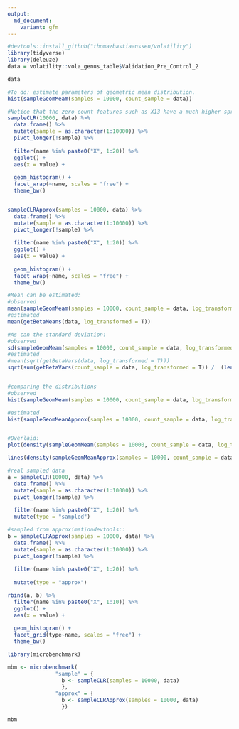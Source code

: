 ```yaml
---
output:
  md_document:
    variant: gfm
---
```



```r
#devtools::install_github("thomazbastiaanssen/volatility")
library(tidyverse)
library(deleuze)
data = volatility::vola_genus_table$Validation_Pre_Control_2

data

```


```r
#To do: estimate parameters of geometric mean distribution. 
hist(sampleGeomMeam(samples = 10000, count_sample = data))

#Notice that the zero-count features such as X13 have a much higher spread than high rollers like X7
sampleCLR(10000, data) %>%
  data.frame() %>%
  mutate(sample = as.character(1:10000)) %>%
  pivot_longer(!sample) %>%
  
  filter(name %in% paste0("X", 1:20)) %>%
  ggplot() +
  aes(x = value) +
  
  geom_histogram() +
  facet_wrap(~name, scales = "free") +
  theme_bw()


sampleCLRApprox(samples = 10000, data) %>%
  data.frame() %>%
  mutate(sample = as.character(1:10000)) %>%
  pivot_longer(!sample) %>%
  
  filter(name %in% paste0("X", 1:20)) %>%
  ggplot() +
  aes(x = value) +
  
  geom_histogram() +
  facet_wrap(~name, scales = "free") +
  theme_bw()

```


```r

#Mean can be estimated:
#observed
mean(sampleGeomMeam(samples = 10000, count_sample = data, log_transformed = T))
#estimated
mean(getBetaMeans(data, log_transformed = T))

#As can the standard deviation:
#observed
sd(sampleGeomMeam(samples = 10000, count_sample = data, log_transformed = T))
#estimated
#mean(sqrt(getBetaVars(data, log_transformed = T)))
sqrt(sum(getBetaVars(count_sample = data, log_transformed = T)) /  (length(data)* length(data)))


#comparing the distributions
#observed
hist(sampleGeomMeam(samples = 10000, count_sample = data, log_transformed = T), xlim =c(-9.2, -8))

#estimated
hist(sampleGeomMeanApprox(samples = 10000, count_sample = data, log_transformed = T), xlim =c(-9.2,  -8))


#Overlaid:
plot(density(sampleGeomMeam(samples = 10000, count_sample = data, log_transformed = T)), col = "red")

lines(density(sampleGeomMeanApprox(samples = 10000, count_sample = data, log_transformed = T)))


```

```r
#real sampled data
a = sampleCLR(10000, data) %>%
  data.frame() %>%
  mutate(sample = as.character(1:10000)) %>%
  pivot_longer(!sample) %>%
  
  filter(name %in% paste0("X", 1:20)) %>%
  mutate(type = "sampled")

#sampled from approximationdevtools::
b = sampleCLRApprox(samples = 10000, data) %>%
  data.frame() %>%
  mutate(sample = as.character(1:10000)) %>%
  pivot_longer(!sample) %>%
  
  filter(name %in% paste0("X", 1:20)) %>%
  
  mutate(type = "approx")

rbind(a, b) %>%
  filter(name %in% paste0("X", 1:10)) %>%
  ggplot() +
  aes(x = value) +
  
  geom_histogram() +
  facet_grid(type~name, scales = "free") +
  theme_bw()

```

```r
library(microbenchmark)

mbm <- microbenchmark(
               "sample" = {
                 b <- sampleCLR(samples = 10000, data)
                 },
               "approx" = {
                 b <- sampleCLRApprox(samples = 10000, data)
                 })

mbm

```
